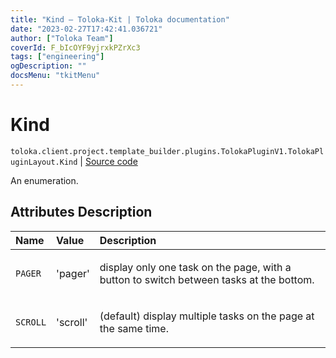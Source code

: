 ```yaml
---
title: "Kind — Toloka-Kit | Toloka documentation"
date: "2023-02-27T17:42:41.036721"
author: ["Toloka Team"]
coverId: F_bIcOYF9yjrxkPZrXc3
tags: ["engineering"]
ogDescription: ""
docsMenu: "tkitMenu"
---
```


# Kind
`toloka.client.project.template_builder.plugins.TolokaPluginV1.TolokaPluginLayout.Kind` | [Source code](https://github.com/Toloka/toloka-kit/blob/v1.1.4/src/client/project/template_builder/plugins.py#L193)

An enumeration.

## Attributes Description

| Name | Value | Description |
| :------| :-----------| :----------| 
`PAGER`|'pager'|<p>display only one task on the page, with a button to switch between tasks at the bottom.</p>
`SCROLL`|'scroll'|<p>(default) display multiple tasks on the page at the same time.</p>